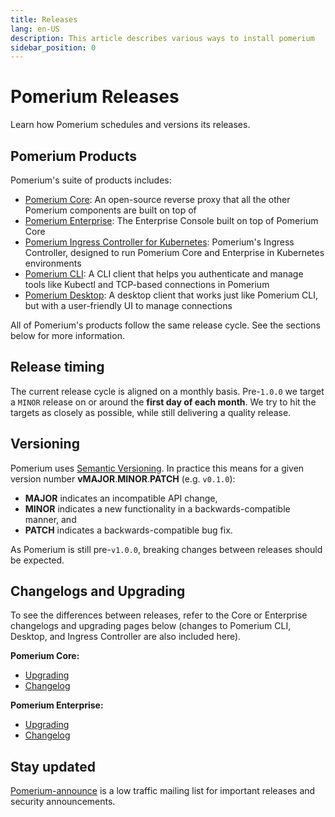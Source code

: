 ```yaml
---
title: Releases
lang: en-US
description: This article describes various ways to install pomerium
sidebar_position: 0
---
```



# Pomerium Releases

Learn how Pomerium schedules and versions its releases.

## Pomerium Products

Pomerium's suite of products includes:

- [Pomerium Core](/docs/deploy/core): An open-source reverse proxy that all the other Pomerium components are built on top of
- [Pomerium Enterprise](/docs/deploy/enterprise): The Enterprise Console built on top of Pomerium Core
- [Pomerium Ingress Controller for Kubernetes](/docs/deploy/k8s/ingress): Pomerium's Ingress Controller, designed to run Pomerium Core and Enterprise in Kubernetes environments
- [Pomerium CLI](/docs/deploy/clients/pomerium-cli): A CLI client that helps you authenticate and manage tools like Kubectl and TCP-based connections in Pomerium
- [Pomerium Desktop](/docs/deploy/clients/pomerium-desktop): A desktop client that works just like Pomerium CLI, but with a user-friendly UI to manage connections

All of Pomerium's products follow the same release cycle. See the sections below for more information.

## Release timing

The current release cycle is aligned on a monthly basis. Pre-`1.0.0` we target a `MINOR` release on or around the **first day of each month**. We try to hit the targets as closely as possible, while still delivering a quality release.

## Versioning

Pomerium uses [Semantic Versioning](https://semver.org/). In practice this means for a given version number **vMAJOR**.**MINOR**.**PATCH** (e.g. `v0.1.0`):

- **MAJOR** indicates an incompatible API change,
- **MINOR** indicates a new functionality in a backwards-compatible manner, and
- **PATCH** indicates a backwards-compatible bug fix.

As Pomerium is still pre-`v1.0.0`, breaking changes between releases should be expected.

## Changelogs and Upgrading

To see the differences between releases, refer to the Core or Enterprise changelogs and upgrading pages below (changes to Pomerium CLI, Desktop, and Ingress Controller are also included here).

**Pomerium Core:**

- [Upgrading](/docs/deploy/core/upgrading)
- [Changelog](/docs/deploy/core/changelog)

**Pomerium Enterprise:**

- [Upgrading](/docs/deploy/enterprise/upgrading)
- [Changelog](/docs/deploy/enterprise/changelog)

## Stay updated

[Pomerium-announce](https://groups.google.com/forum/#!forum/pomerium-announce) is a low traffic mailing list for important releases and security announcements.
